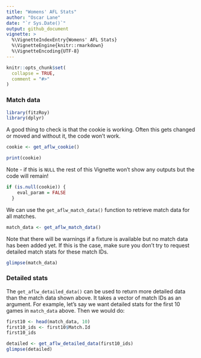```yaml
---
title: "Womens' AFL Stats"
author: "Oscar Lane"
date: "`r Sys.Date()`"
output: github_document
vignette: >
  %\VignetteIndexEntry{Womens' AFL Stats}
  %\VignetteEngine{knitr::rmarkdown}
  %\VignetteEncoding{UTF-8}
---
```


```r
knitr::opts_chunk$set(
  collapse = TRUE,
  comment = "#>"
)
```

### Match data

```r
library(fitzRoy)
library(dplyr)
```

A good thing to check is that the cookie is working. Often this gets changed or moved and without it, the code won't work. 

```r
cookie <- get_aflw_cookie()

print(cookie)
```
Note - if this is `NULL` the rest of this Vignette won't show any outputs but the code will remain! 

```r
if (is.null(cookie)) {
    eval_param = FALSE
  }

```

We can use the `get_aflw_match_data()` function to retrieve match data for all
matches.

```r
match_data <- get_aflw_match_data()
```

Note that there will be warnings if a fixture is available but no match data has
been added yet. If this is the case, make sure you don't try to request detailed
match stats for these match IDs. 

```r
glimpse(match_data)
```

### Detailed stats

The `get_aflw_detailed_data()` can be used to return more detailed data than the
match data shown above. It takes a vector of match IDs as an argument. For
example, let's say we want detailed stats for the first 10 games in `match_data`
above. Then we would do:

```r
first10 <- head(match_data, 10)
first10_ids <- first10$Match.Id
first10_ids
```

```r
detailed <- get_aflw_detailed_data(first10_ids)
glimpse(detailed)
```

